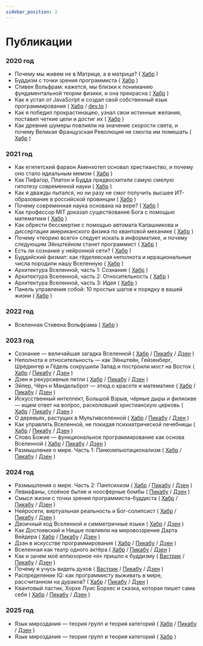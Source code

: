 ```yaml
---
sidebar_position: 2
---
```


# Публикации

### 2020 год

- Почему мы живем не в Матрице, а в матрице?
  ( [Хабр](https://habr.com/ru/articles/517888/) )
- Буддизм с точки зрения программиста
  ( [Хабр](https://habr.com/ru/articles/522438/) )
- Стивен Вольфрам: кажется, мы близки к пониманию фундаментальной теории физики, и она прекрасна
  ( [Хабр](https://habr.com/ru/articles/518206/) )
- Как я устал от JavaScript и создал свой собственный язык программирования
  ( [Хабр](https://habr.com/ru/articles/524962/)
  / [dev.to](https://dev.to/sergeyshpadyrev/why-i-wrote-my-own-programming-language-based-on-javascript-435g) )
- Как я победил прокрастинацию, узнал свои истинные желания, поставил четкие цели и достиг их
  ( [Хабр](https://habr.com/ru/articles/531480/) )
- Как древние шумеры повлияли на значение скорости света, и почему Великая Французская Революция не смогла им помешать
  ( [Хабр](https://habr.com/ru/articles/532758/) )

### 2021 год

- Как египетский фараон Аменхотеп основал христианство, и почему оно стало идеальным мемом
  ( [Хабр](https://habr.com/ru/articles/536446/) )
- Как Пифагор, Платон и Будда предвосхитили самую смелую гипотезу современной науки
  ( [Хабр](https://habr.com/ru/articles/556716/) )
- Как я дважды пытался, но ни разу не смог получить высшее ИТ-образование в российской провинции
  ( [Хабр](https://habr.com/ru/articles/562476/) )
- Почему современная наука основана на вере?
  ( [Хабр](https://habr.com/ru/articles/563890/) )
- Как профессор MIT доказал существование Бога с помощью математики
  ( [Хабр](https://habr.com/ru/articles/567478/) )
- Как обрести бессмертие с помощью автомата Калашникова и диссертации американского физика по квантовой механике
  ( [Хабр](https://habr.com/ru/articles/566982/) )
- Почему «теорию всего» следует искать в информатике, и почему следующим Эйнштейном станет программист
  ( [Хабр](https://habr.com/ru/articles/570002/) )
- Есть ли сознание у нейронной сети?
  ( [Хабр](https://habr.com/ru/articles/570824/) )
- Буддийский физмат: как гёделевская неполнота и иррациональные числа породили нашу Вселенную
  ( [Хабр](https://habr.com/ru/articles/574558/) )
- Архитектура Вселенной, часть 1: Сознание
  ( [Хабр](https://habr.com/ru/articles/579960/) )
- Архитектура Вселенной, часть 2: Относительность
  ( [Хабр](https://habr.com/ru/articles/581120/) )
- Архитектура Вселенной, часть 3: Идея
  ( [Хабр](https://habr.com/ru/articles/587126/) )
- Панель управления собой: 10 простых шагов к порядку в вашей жизни
  ( [Хабр](https://habr.com/ru/articles/587598/) )

### 2022 год

- Вселенная Стивена Вольфрама
  ( [Хабр](https://habr.com/ru/articles/649483/) )

### 2023 год

- Cознание — величайшая загадка Вселенной
  ( [Хабр](https://habr.com/ru/articles/715088/)
  / [Пикабу](https://pikabu.ru/story/coznanie__velichayshaya_zagadka_vselennoy_chast_1_9993314)
  / [Дзен](https://dzen.ru/media/sergeyshpadyrev/coznanie--velichaishaia-zagadka-vselennoi-63fdae4e303f1f5c2d2b1683) )
- Неполнота и относительность — как Эйнштейн, Гейзенберг, Шрёдингер и Гёдель сокрушили Запад и построили мост на Восток
  ( [Хабр](https://habr.com/ru/articles/720396/)
  / [Пикабу](https://pikabu.ru/story/nepolnota_i_otnositelnost__kak_yeynshteyn_geyzenberg_shryodinger_i_gyodel_sokrushili_zapad_i_postroili_most_na_vostok_chast_1_10596952)
  / [Дзен](https://dzen.ru/media/sergeyshpadyrev/nepolnota-i-otnositelnost--kak-einshtein-geizenberg-shredinger-i-gedel-sokrushili-zapad-i-postroili-most-na-vostok-64498d06773c3213fc04c599) )
- Дзен и рекурсивные петли
  ( [Хабр](https://habr.com/ru/articles/718578/)
  / [Пикабу](https://pikabu.ru/story/dzen_i_rekursivnyie_petli_10597009)
  / [Дзен](https://dzen.ru/media/sergeyshpadyrev/dzen-i-rekursivnye-petli-64eb1e0d79aeaf5303f54dd5) )
- Эйлер, Чёрч и Мандельброт — этюд о красоте и математике
  ( [Хабр](https://habr.com/ru/articles/724768/)
  / [Пикабу](https://pikabu.ru/story/yeyler_chyorch_i_mandelbrot__yetyud_o_krasote_i_matematike_10602137)
  / [Дзен](https://dzen.ru/media/sergeyshpadyrev/eiler-cherch-i-mandelbrot--etiud-o-krasote-i-matematike-65424e044e020949e13a5d0c) )
- Искусственный интеллект, Большой Взрыв, чёрные дыры и филиокве — ищем ответ на вопрос, расколовший христианскую церковь
  ( [Хабр](https://habr.com/ru/articles/750620/)
  / [Пикабу](https://pikabu.ru/story/iskusstvennyiy_intellekt_bolshoy_vzryiv_chyornyie_dyiryi_i_filiokve__ishchem_otvet_na_vopros_raskolovshiy_khristianskuyu_tserkov_chast_1_10613991)
  / [Дзен](https://dzen.ru/media/sergeyshpadyrev/iskusstvennyi-intellekt-bolshoi-vzryv-chernye-dyry-i-filiokve--iscem-otvet-na-vopros-raskolovshii-hristianskuiu-cerkov-64eb20148350ed3fd17cb0cf) )
- О деревьях, растущих в Мультивселенной
  ( [Хабр](https://habr.com/ru/articles/761434/)
  / [Пикабу](https://pikabu.ru/story/o_derevyakh_rastushchikh_v_multivselennoy_10661221)
  / [Дзен](https://dzen.ru/media/sergeyshpadyrev/o-dereviah-rastuscih-v-multivselennoi-65087b1c949fb602e4e909d8) )
- Как управлять Вселенной, не покидая психиатрической лечебницы
  ( [Хабр](https://habr.com/ru/articles/764504/)
  / [Пикабу](https://pikabu.ru/story/kak_upravlyat_vselennoy_ne_pokidaya_psikhiatricheskoy_lechebnitsyi_10738333)
  / [Дзен](https://dzen.ru/media/sergeyshpadyrev/kak-upravliat-vselennoi-ne-pokidaia-psihiatricheskoi-lechebnicy-652b9010d141d60240cbf30e) )
- Слово Божие — функциональное программирование как основа Вселенной (
  [Хабр](https://habr.com/ru/articles/767864/)
  / [Пикабу](https://pikabu.ru/story/slovo_bozhie__funktsionalnoe_programmirovanie_kak_osnova_vselennoy_10785454)
  / [Дзен](https://dzen.ru/media/sergeyshpadyrev/slovo-bojie--funkcionalnoe-programmirovanie-kak-osnova-vselennoi-65424b291f26311882d4819d) )
- Размышления о мире. Часть 1: Панкомпьютационализм (
  [Хабр](https://habr.com/ru/articles/774950/)
  / [Пикабу](https://pikabu.ru/story/razmyishleniya_o_mire_chast_1_pankompyutatsionalizm_10894773)
  / [Дзен](https://dzen.ru/media/sergeyshpadyrev/razmyshleniia-o-mire-chast-1-pankompiutacionalizm-656f8eae904c575fc9782dfb) )

### 2024 год

- Размышления о мире. Часть 2: Панпсихизм⁠⁠ (
  [Хабр](https://habr.com/ru/articles/778948/)
  / [Пикабу](https://pikabu.ru/story/razmyishleniya_o_mire_chast_2_panpsikhizm_11124243)
  / [Дзен](https://dzen.ru/a/Zcncl6o98R0soroX) )
- Левиафаны, слоёное бытие и ноосферные бомбы⁠⁠⁠ (
  [Пикабу](https://pikabu.ru/story/leviafanyi_sloyonoe_byitie_i_noosfernyie_bombyi_11200070)
  / [Дзен](https://dzen.ru/a/Zejf03cAeG-YsAa9) )
- Смысл жизни с точки зрения программиста-буддиста⁠⁠ (
  [Хабр](https://habr.com/ru/articles/796049/)
  / [Пикабу](https://pikabu.ru/story/smyisl_zhizni_s_tochki_zreniya_programmistabuddista_chast_1_11221936)
  / [Дзен](https://dzen.ru/a/ZfH5RtC2Hniys2zB) )
- Нейросети, виртуальная реальность и Бог-солипсист⁠⁠ (
  [Хабр](https://habr.com/ru/articles/801117/)
  / [Пикабу](https://pikabu.ru/story/neyroseti_virtualnaya_realnost_i_bogsolipsist_11250990)
  / [Дзен](https://dzen.ru/a/Zf1oX9SMfgUmdfHm) )
- Двоичный код Вселенной и симметричные языки⁠⁠ (
  [Хабр](https://habr.com/ru/articles/804525/)
  / [Дзен](https://dzen.ru/a/ZiO8mfut0nvvY-0_) )
- Как Достоевский и Ницше повлияли на мировоззрение Дарта Вейдера⁠⁠ (
  [Хабр](https://habr.com/ru/articles/809907/)
  / [Пикабу](https://pikabu.ru/story/kak_fyodor_mikhaylovich_dostoevskiy_i_fridrikh_nitsshe_povliyali_na_mirovozzrenie_darta_veydera_11369391)
  / [Дзен](https://dzen.ru/a/ZjCea2aZSDarxdYV) )
- Дзэн в искусстве программирования⁠ (
  [Хабр](https://habr.com/ru/articles/809155/)
  / [Пикабу](https://pikabu.ru/story/dzyen_v_iskusstve_programmirovaniya_11507271)
  / [Дзен](https://dzen.ru/a/ZmsycwQYWFjv4VlO) )
- Вселенная как театр одного актёра⁠⁠ (
  [Хабр](https://habr.com/ru/articles/821613/)
  / [Пикабу](https://pikabu.ru/story/vselennaya_kak_teatr_odnogo_aktyora_11528663)
  / [Дзен](https://dzen.ru/a/ZnQtrqN_lEeJWyfg) )
- Как и зачем моё иллюзорное «я» пришло к буддизму⁠⁠ (
  [Вастрик](https://vas3k.club/post/25082/)
  / [Пикабу](https://pikabu.ru/story/kak_i_zachem_moyo_illyuzornoe_ya_prishlo_k_buddizmu_chast_1_11683771)
  / [Дзен](https://dzen.ru/a/ZqJjlpvhXzWr4ky3) )
- Почему я учусь видеть духов⁠⁠ (
  [Вастрик](https://vas3k.club/post/25923/)
  / [Пикабу](https://pikabu.ru/story/pochemu_ya_uchus_videt_dukhov_11881304)
  / [Дзен](https://dzen.ru/a/ZwFS0UrHVi-eHgZF) )
- Распределение IQ: как программисту выживать в мире, рассчитанном на дураков?⁠⁠ (
  [Хабр](https://habr.com/ru/articles/850172/)
  / [Пикабу](https://pikabu.ru/story/raspredelenie_iq_kak_programmistu_vyizhivat_v_mire_rasschitannom_na_durakov_11927414)
  / [Дзен](https://dzen.ru/a/ZxN00cbsLig8rPUU) )
- Квантовый ластик, Хорхе Луис Борхес и сказка, которая пишет сама себя⁠⁠ (
  [Хабр](https://habr.com/ru/articles/852870/)
  / [Пикабу](https://pikabu.ru/story/kvantovyiy_lastik_khorkhe_luis_borkhes_i_skazka_kotoraya_pishet_sama_sebya_12049529)
  / [Дзен](https://dzen.ru/a/Z0BK1xQHIkbcHXPg) )

### 2025 год

- Язык мироздания — теория групп и теория категорий⁠⁠ (
  [Хабр](https://habr.com/ru/articles/879808/)
  / [Пикабу](https://pikabu.ru/story/yazyik_mirozdaniya__teoriya_grupp_i_teoriya_kategoriy_12644786)
  / [Дзен](https://dzen.ru/a/aAkRjx0RRHq_iCL_) )
- Язык мироздания — теория групп и теория категорий⁠⁠ (
  [Хабр](https://habr.com/ru/articles/902574/) )
